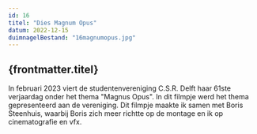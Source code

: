 ```yaml
---
id: 16
titel: "Dies Magnum Opus"
datum: 2022-12-15
duimnagelBestand: "16magnumopus.jpg"
---
```



## {frontmatter.titel}

In februari 2023 viert de studentenvereniging C.S.R. Delft haar 61ste verjaardag onder het thema "Magnus Opus". In dit filmpje werd het thema gepresenteerd aan de vereniging. Dit filmpje maakte ik samen met Boris Steenhuis, waarbij Boris zich meer richtte op de montage en ik op cinematografie en vfx.

<Youtube titel="Hoi" youtubeId="dZb3Arn4I94" />
